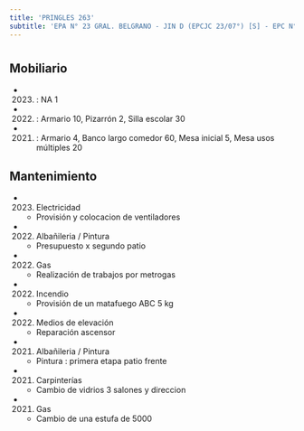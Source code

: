 ```yaml
---
title: 'PRINGLES 263'
subtitle: 'EPA N° 23 GRAL. BELGRANO - JIN D (EPCJC 23/07°) [S] - EPC N° 23 GRAL. BELGRANO - ESEA EN DANZA MASTRAZZI CURSO VOCACIONAL DE DANZA Y EXPRESIÓN CORPORAL JUVENIL N° 06'
---
```


#


## Mobiliario

*  (2023) : NA 1 

*  (2022) : Armario 10, Pizarrón 2, Silla escolar 30 

*  (2021) : Armario 4, Banco largo comedor 60, Mesa inicial 5, Mesa usos múltiples 20 





## Mantenimiento

*  (2023) Electricidad 
    + Provisión y colocacion de ventiladores

*  (2022) Albañileria / Pintura 
    + Presupuesto x segundo patio

*  (2022) Gas 
    + Realización de trabajos por metrogas

*  (2022) Incendio 
    + Provisión de un matafuego ABC 5 kg

*  (2022) Medios de elevación 
    + Reparación ascensor

*  (2021) Albañileria / Pintura 
    + Pintura : primera etapa patio frente

*  (2021) Carpinterías 
    + Cambio de vidrios  3 salones y direccion

*  (2021) Gas 
    + Cambio de una estufa de 5000



